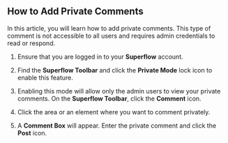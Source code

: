 ## How to Add Private Comments

In this article, you will learn how to add private comments. This type of comment is not accessible to all users and requires admin credentials to read or respond.

1. Ensure that you are logged in to your **Superflow** account.

2. Find the **Superflow Toolbar** and click the **Private Mode** lock icon to enable this feature.



3. Enabling this mode will allow only the admin users to view your private comments. On the **Superflow Toolbar**, click the **Comment** icon.



4. Click the area or an element where you want to comment privately.



5. A **Comment Box** will appear. Enter the private comment and click the **Post** icon.
